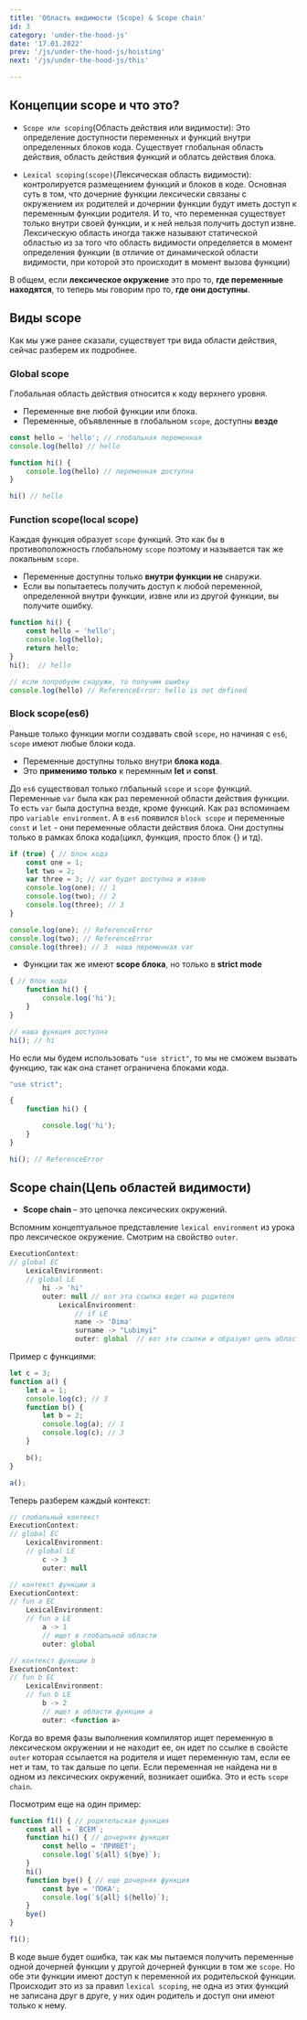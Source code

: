 ---
title: 'Область видимости (Scope) & Scope chain'
id: 3
category: 'under-the-hood-js'
date: '17.01.2022'
prev: '/js/under-the-hood-js/hoisting'
next: '/js/under-the-hood-js/this'

---


## Концепции scope и что это?

* `Scope или scoping`(Область действия или видимости): Это определение доступности переменных и функций внутри определенных блоков кода. Существует глобальная область действия, область действия функций и облатсь действия блока.  

* `Lexical scoping(scope)`(Лексическая область видимости): контролируется размещением функций и блоков в коде. Основная суть в том, что дочерние функции лексически связаны с окружением их родителей и дочернии функции будут иметь доступ к переменным функции родителя. И то, что переменная существует только внутри своей функции, и к ней нельзя получить доступ извне.
Лексическую область иногда также называют статической областью из за того что область видимости определяется в момент определения функции (в отличие от динамической области видимости, при которой это происходит в момент вызова функции)

В общем, если <b>лексическое окружение</b> это про то, <b>где переменные находятся</b>, то теперь мы говорим про то, <b>где они доступны</b>.

## Виды scope
Как мы уже ранее сказали, существует три вида области действия, сейчас разберем их подробнее.

### Global scope
Глобальная область действия относится к коду верхнего уровня.
* Переменные вне любой функции или блока.
* Переменные, объявленные в глобальном `scope`, доступны <b>везде</b>

```javaScript
const hello = 'hello'; // глобальная переменная
console.log(hello) // hello

function hi() {
    console.log(hello) // переменная доступна
}

hi() // hello 
```
### Function scope(local scope)
Каждая функция образует `scope` функций. Это как бы в противоположность глобальному `scope` поэтому и называется так же локальным `scope`.

* Переменные доступны только <b>внутри функции не</b> снаружи.
* Если вы попытаетесь получить доступ к любой переменной, определенной внутри функции, извне или из другой функции, вы получите ошибку.

```javaScript
function hi() {
    const hello = 'hello';
    console.log(hello);
    return hello;
}
hi();  // hello

// если попробуем снаружи, то получим ошибку
console.log(hello) // ReferenceError: hello is not defined
```
### Block scope(es6)
Раньше только функции могли создавать свой `scope`, но начиная с `es6`, `scope` имеют любые блоки кода.

* Переменные доступны только внутри <b>блока кода</b>.
* Это <b>применимо только</b> к перемнным <b>let</b> и <b>const</b>.

До `es6` существовал только глбальный `scope` и `scope` функций. Переменные `var` была как раз переменной области действия функции.
То есть `var` была доступна везде, кроме функций. Как раз вспоминаем про `variable environment`.
А в `es6` появился `block scope` и переменные `const` и `let` - они переменные области действия блока. Они доступны только в рамках блока кода(цикл, функция, просто блок {} и тд).

```javaScript
if (true) { // блок кода
    const one = 1;
    let two = 2;
    var three = 3; // var будет доступна и извне
    console.log(one); // 1
    console.log(two); // 2
    console.log(three); // 3
}

console.log(one); // ReferenceError
console.log(two); // ReferenceError
console.log(three); // 3  наша переменная var
```
* Функции так же имеют <b>scope блока</b>, но только в <b>strict mode</b>
```javaScript
{ // блок кода
    function hi() {
        console.log('hi');
    }
}

// наша функция доступна
hi(); // hi
```
Но если мы будем использовать `"use strict"`, то мы не сможем вызвать функцию, так как она станет ограничена блоками кода.
```javaScript
"use strict";

{
    function hi() {

        console.log('hi');
    }
}

hi(); // ReferenceError
```
## Scope chain(Цепь областей видимости)

* <b>Scope chain </b> – это цепочка лексических окружений.

Вспомним концептуальное представление `lexical environment` из урока про лексическое окружение. 
Смотрим на свойство `outer`.
```javascript
ExecutionContext:
// global EC
    LexicalEnvironment:
    // global LE
        hi -> 'hi'
        outer: null // вот эта ссылка ведет на родителя
            LexicalEnvironment:
                // if LE
                name -> 'Dima' 
                surname -> "Lubimyi"
                outer: global  // вот эти ссылки и образуют цепь областей видимости
```
Пример с функциями:

```javascript
let c = 3;
function a() {
    let a = 1;
    console.log(c); // 3
    function b() {
        let b = 2;
        console.log(a); // 1
        console.log(с); // 3
    }

    b();
}

a();
```
Теперь разберем каждый контекст:
```javascript
// глобальный контекст
ExecutionContext:
// global EC
    LexicalEnvironment:
    // global LE
        c -> 3
        outer: null 

// контекст функции a
ExecutionContext:
// fun a EC
    LexicalEnvironment:
    // fun a LE
        a -> 1
        // ищет в глобальной области
        outer: global  

// контекст функции b
ExecutionContext:
// fun b EC
    LexicalEnvironment:
    // fun b LE
        b -> 2
        // ищет в области функции a
        outer: <function a>   

```
Когда во время фазы выполнения компилятор ищет переменную в лексическом окружении и не находит ее, он идет по ссылке в свойсте `outer` которая ссылается на родителя и ищет переменную там, если ее нет и там, то так дальше по цепи.
Если переменная не найдена ни в одном из лексических окружений, возникает ошибка.
Это и есть `scope chain`. <br/>

Посмотрим еще на один пример:
```javaScript
function f1() { // родительская функция
    const all = `ВСЕМ`;
    function hi() { // дочерняя функция
        const hello = 'ПРИВЕТ';
        console.log(`${all} ${bye}`);
    }
    hi()
    function bye() { // еще дочерняя функция
        const bye = 'ПОКА';
        console.log(`${all} ${hello}`);
    }
    bye()
}

f1();
```

В коде выше будет ошибка, так как мы пытаемся получить переменные одной дочерней функции у другой дочерней функции в том же `scope`.
Но обе эти функции имеют доступ к переменной их родительской функции.
Происходит это из за правил `lexical scoping`, не одна из этих функций не записана друг в друге, у них один родитель и доступ они имеют только к нему.
